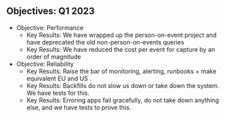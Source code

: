 ## Objectives: Q1 2023

- Objective: Performance
    - Key Results: We have wrapped up the person-on-event project and have deprecated the old non-person-on-events queries
    - Key Results: We have reduced the cost per event for capture by an order of magnitude
- Objective: Reliability
    - Key Results: Raise the bar of monitoring, alerting, runbooks + make equivalent EU and US .
    - Key Results: Backfills do not slow us down or take down the system. We have tests for this.
    - Key Results: Erroring apps fail gracefully, do not take down anything else, and we have tests to prove this.
